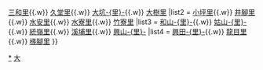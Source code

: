 {{Navbox
|name  = 高雄市大樹區行政區劃
|title = [[高雄市]][[大樹區]]行政區劃
|image = [[File:Dashu Township seal.svg|50px]]
|style = width:400px
|above = [[大樹區公所|區公所]]所在地：[[小坪里]]
|list1 = [[九曲里]]{{.w}} [[三和里]]{{.w}} [[久堂里]]{{.w}} [[大坑里 (高雄市)|大坑-{里}-]]{{.w}} [[大樹里 (高雄市)|大樹里]]
|list2 = [[小坪里]]{{.w}} [[井腳里]]{{.w}} [[水安里 (台灣)|水安里]]{{.w}} [[水寮里]]{{.w}} [[竹寮里]]
|list3 = [[和山里|和山-{里}-]]{{.w}} [[姑山里|姑山-{里}-]]{{.w}} [[統嶺里]]{{.w}} [[溪埔里]]{{.w}} [[興山里|興山-{里}-]]
|list4 = [[興田里|興田-{里}-]]{{.w}} [[龍目里]]{{.w}} [[檨腳里]]
}}
<noinclude>

[[Category:大樹區行政區劃|*]]
[[Category:高雄市行政區劃模板|大]]
</noinclude>